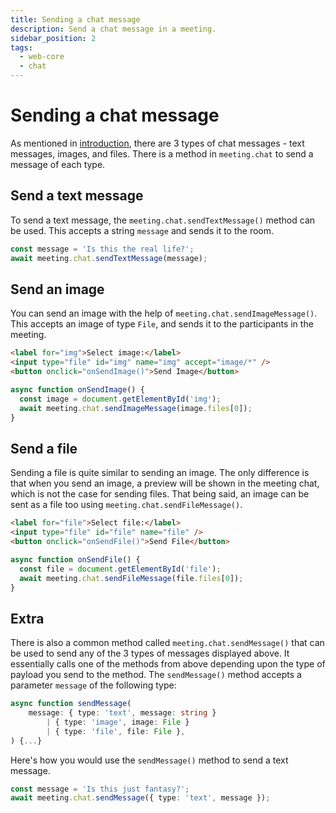 ```yaml
---
title: Sending a chat message
description: Send a chat message in a meeting.
sidebar_position: 2
tags:
  - web-core
  - chat
---
```


# Sending a chat message

As mentioned in [introduction](./introduction), there are 3 types of chat
messages - text messages, images, and files. There is a method in `meeting.chat`
to send a message of each type.

## Send a text message

To send a text message, the `meeting.chat.sendTextMessage()` method can be used.
This accepts a string `message` and sends it to the room.

```ts
const message = 'Is this the real life?';
await meeting.chat.sendTextMessage(message);
```

## Send an image

You can send an image with the help of `meeting.chat.sendImageMessage()`. This
accepts an image of type `File`, and sends it to the participants in the
meeting.

```html
<label for="img">Select image:</label>
<input type="file" id="img" name="img" accept="image/*" />
<button onclick="onSendImage()">Send Image</button>
```

```ts
async function onSendImage() {
  const image = document.getElementById('img');
  await meeting.chat.sendImageMessage(image.files[0]);
}
```

## Send a file

Sending a file is quite similar to sending an image. The only difference is that
when you send an image, a preview will be shown in the meeting chat, which is
not the case for sending files. That being said, an image can be sent as a file
too using `meeting.chat.sendFileMessage()`.

```html
<label for="file">Select file:</label>
<input type="file" id="file" name="file" />
<button onclick="onSendFile()">Send File</button>
```

```ts
async function onSendFile() {
  const file = document.getElementById('file');
  await meeting.chat.sendFileMessage(file.files[0]);
}
```

## Extra

There is also a common method called `meeting.chat.sendMessage()` that can be
used to send any of the 3 types of messages displayed above. It essentially
calls one of the methods from above depending upon the type of payload you send
to the method. The `sendMessage()` method accepts a parameter `message` of the
following type:

```ts
async function sendMessage(
    message: { type: 'text', message: string }
        | { type: 'image', image: File }
        | { type: 'file', file: File },
) {...}
```

Here's how you would use the `sendMessage()` method to send a text message.

```ts
const message = 'Is this just fantasy?';
await meeting.chat.sendMessage({ type: 'text', message });
```

<head>
  <title>Web Core Sending a chat message</title>
</head>
